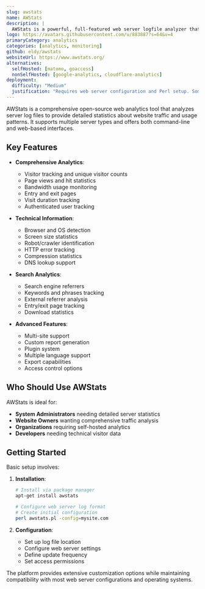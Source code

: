 ```yaml
---
slug: awstats
name: AWStats
description: |
  AWStats is a powerful, full-featured web server logfile analyzer that shows detailed web statistics including visitors, pages, hits, search engines, keywords, and more.
logo: https://avatars.githubusercontent.com/u/883887?s=64&v=4
primaryCategory: analytics
categories: [analytics, monitoring]
github: eldy/awstats
websiteUrl: https://www.awstats.org/
alternatives:
  selfHosted: [matomo, goaccess]
  nonSelfHosted: [google-analytics, cloudflare-analytics]
deployment:
  difficulty: "Medium"
  justification: "Requires web server configuration and Perl setup. Some technical knowledge needed for proper configuration."
---
```


AWStats is a comprehensive open-source web analytics tool that analyzes server log
files to provide detailed statistics about website traffic and usage patterns. It
supports multiple server types and offers both command-line and web-based
interfaces.

## Key Features

- **Comprehensive Analytics**:

  - Visitor tracking and unique visitor counts
  - Page views and hit statistics
  - Bandwidth usage monitoring
  - Entry and exit pages
  - Visit duration tracking
  - Authenticated user tracking

- **Technical Information**:

  - Browser and OS detection
  - Screen size statistics
  - Robot/crawler identification
  - HTTP error tracking
  - Compression statistics
  - DNS lookup support

- **Search Analytics**:

  - Search engine referrers
  - Keywords and phrases tracking
  - External referrer analysis
  - Entry/exit page tracking
  - Download statistics

- **Advanced Features**:
  - Multi-site support
  - Custom report generation
  - Plugin system
  - Multiple language support
  - Export capabilities
  - Access control options

## Who Should Use AWStats

AWStats is ideal for:

- **System Administrators** needing detailed server statistics
- **Website Owners** wanting comprehensive traffic analysis
- **Organizations** requiring self-hosted analytics
- **Developers** needing technical visitor data

## Getting Started

Basic setup involves:

1. **Installation**:

   ```bash
   # Install via package manager
   apt-get install awstats

   # Configure web server log format
   # Create initial configuration
   perl awstats.pl -config=mysite.com
   ```

2. **Configuration**:
   - Set up log file location
   - Configure web server settings
   - Define update frequency
   - Set access permissions

The platform provides extensive customization options while maintaining
compatibility with most web server configurations and operating systems.
